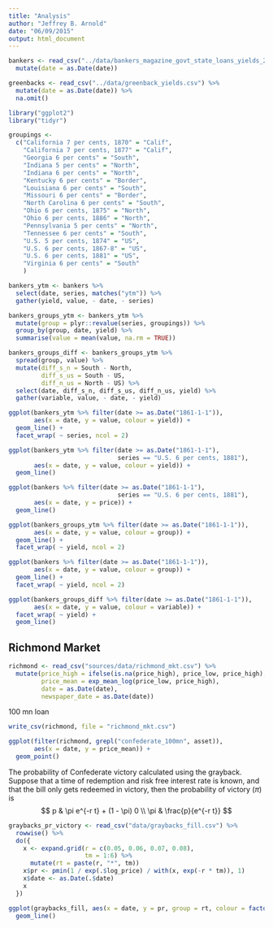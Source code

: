 ```yaml
---
title: "Analysis"
author: "Jeffrey B. Arnold"
date: "06/09/2015"
output: html_document
---
```


```r
bankers <- read_csv("../data/bankers_magazine_govt_state_loans_yields_2.csv") %>%
  mutate(date = as.Date(date))

greenbacks <- read_csv("../data/greenback_yields.csv") %>%
  mutate(date = as.Date(date)) %>%
  na.omit()

```


```r
library("ggplot2")
library("tidyr")

groupings <-
  c("California 7 per cents, 1870" = "Calif", 
    "California 7 per cents, 1877" = "Calif", 
    "Georgia 6 per cents" = "South", 
    "Indiana 5 per cents" = "North", 
    "Indiana 6 per cents" = "North", 
    "Kentucky 6 per cents" = "Border", 
    "Louisiana 6 per cents" = "South", 
    "Missouri 6 per cents" = "Border", 
    "North Carolina 6 per cents" = "South", 
    "Ohio 6 per cents, 1875" = "North", 
    "Ohio 6 per cents, 1886" = "North", 
    "Pennsylvania 5 per cents" = "North", 
    "Tennessee 6 per cents" = "South", 
    "U.S. 5 per cents, 1874" = "US", 
    "U.S. 6 per cents, 1867-8" = "US",
    "U.S. 6 per cents, 1881" = "US", 
    "Virginia 6 per cents" = "South"
    )

bankers_ytm <- bankers %>%
  select(date, series, matches("ytm")) %>%
  gather(yield, value, - date, - series)

bankers_groups_ytm <- bankers_ytm %>%
  mutate(group = plyr::revalue(series, groupings)) %>%
  group_by(group, date, yield) %>%
  summarise(value = mean(value, na.rm = TRUE))

bankers_groups_diff <- bankers_groups_ytm %>%
  spread(group, value) %>%
  mutate(diff_s_n = South - North,
         diff_s_us = South - US,
         diff_n_us = North - US) %>%
  select(date, diff_s_n, diff_s_us, diff_n_us, yield) %>%
  gather(variable, value, - date, - yield)

```

```r
ggplot(bankers_ytm %>% filter(date >= as.Date("1861-1-1")),
       aes(x = date, y = value, colour = yield)) +
  geom_line() +
  facet_wrap( ~ series, ncol = 2)

```

```r
ggplot(bankers_ytm %>% filter(date >= as.Date("1861-1-1"),
                              series == "U.S. 6 per cents, 1881"),
       aes(x = date, y = value, colour = yield)) +
  geom_line()

```

```r
ggplot(bankers %>% filter(date >= as.Date("1861-1-1"),
                              series == "U.S. 6 per cents, 1881"),
       aes(x = date, y = price)) +
  geom_line()

```

```r

ggplot(bankers_groups_ytm %>% filter(date >= as.Date("1861-1-1")),
       aes(x = date, y = value, colour = group)) +
  geom_line() +
  facet_wrap( ~ yield, ncol = 2)

```

```r
ggplot(bankers %>% filter(date >= as.Date("1861-1-1")),
       aes(x = date, y = value, colour = group)) +
  geom_line() +
  facet_wrap( ~ yield, ncol = 2)
```


```r
ggplot(bankers_groups_diff %>% filter(date >= as.Date("1861-1-1")),
       aes(x = date, y = value, colour = variable)) +
  facet_wrap( ~ yield) +
  geom_line()
```

## Richmond Market

```r
richmond <- read_csv("sources/data/richmond_mkt.csv") %>%
  mutate(price_high = ifelse(is.na(price_high), price_low, price_high),
         price_mean = exp_mean_log(price_low, price_high),
         date = as.Date(date),
         newspaper_date = as.Date(date))
```

100 mn loan

```r
write_csv(richmond, file = "richmond_mkt.csv")
```


```r
ggplot(filter(richmond, grepl("confederate_100mn", asset)),
       aes(x = date, y = price_mean)) +
  geom_point()
```

The probability of Confederate victory calculated using the grayback.
Suppose that a time of redemption and risk free interest rate is known, and that the bill only gets redeemed in victory, then the probability of victory ($\pi$) is
$$
p & \pi e^{-r t} + (1 - \pi) 0 \\
\pi & \frac{p}{e^{-r t}}
$$

```r
graybacks_pr_victory <- read_csv("data/graybacks_fill.csv") %>%
  rowwise() %>%
  do({
    x <- expand.grid(r = c(0.05, 0.06, 0.07, 0.08),
                     tm = 1:6) %>%
      mutate(rt = paste(r, "*", tm))
    x$pr <- pmin(1 / exp(.$log_price) / with(x, exp(-r * tm)), 1)
    x$date <- as.Date(.$date)
    x
  })

ggplot(graybacks_fill, aes(x = date, y = pr, group = rt, colour = factor(tm))) +
  geom_line()

```

